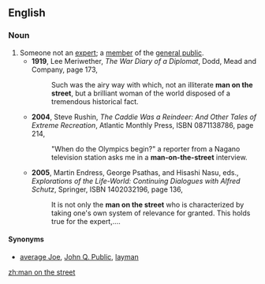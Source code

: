 ==English==
===Noun===
{{en-noun|men on the street|head=[[man]] [[on]] [[the]] [[street]]}}
#Someone not an [[expert]]; a [[member]] of the [[general public]].
#*'''1919''', Lee Meriwether, ''The War Diary of a Diplomat'', Dodd, Mead and Company, page 173,
#*:Such was the airy way with which, not an illiterate '''man on the street''', but a brilliant woman of the world disposed of a tremendous historical fact.
#*'''2004''', Steve Rushin, ''The Caddie Was a Reindeer: And Other Tales of Extreme Recreation'', Atlantic Monthly Press, ISBN 0871138786, page 214,
#*:"When do the Olympics begin?" a reporter from a Nagano television station asks me in a '''man-on-the-street''' interview.
#*'''2005''', Martin Endress, George Psathas, and Hisashi Nasu, eds., ''Explorations of the Life-World: Continuing Dialogues with Alfred Schutz'', Springer, ISBN 1402032196, page 136,
#*:It is not only the '''man on the street''' who is characterized by taking one's own system of relevance for granted. This holds true for the expert,....

====Synonyms====
* [[average Joe]], [[John Q. Public]], [[layman]]

[[zh:man on the street]]